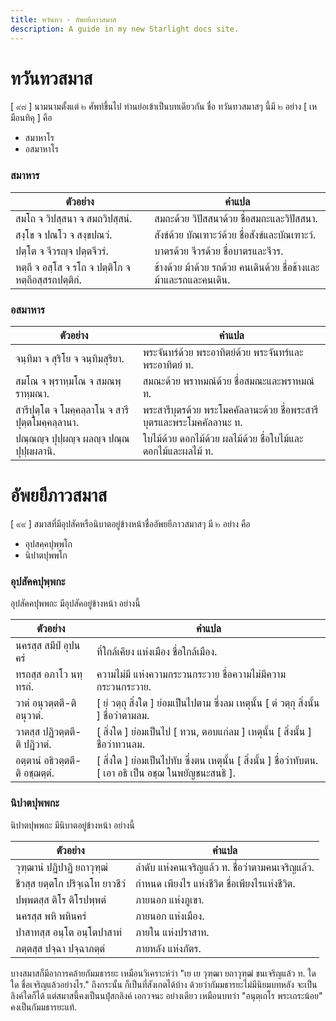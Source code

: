```yaml
---
title: ทวันทว - อัพยยีภาวสมาส
description: A guide in my new Starlight docs site.
---
```



# ทวันทวสมาส

[ ๙๘ ] นามนามตั้งแต่ ๒ ศัพท์ขึ้นไป ท่านย่อเข้าเป็นบทเดียวกัน ชื่อ ทวันทวสมาสๆ นี้มี ๒ อย่าง [ เหมือนทิคุ ] คือ

- สมาหาโร
- อสมาหาโร

### สมาหาร

| ตัวอย่าง                                            | คำแปล                                                            |
| --------------------------------------------------- | ---------------------------------------------------------------- |
| สมโถ จ วิปสฺสนา จ สมถวิปสฺสนํ.                      | สมถะด้วย วิปัสสนาด้วย ชื่อสมถะและวิปัสสนา.                       |
| สงฺโข จ ปณโว จ สงฺขปณวํ.                            | สังข์ด้วย บัณเฑาะว์ด้วย ชื่อสังข์และบัณเฑาะว์.                   |
| ปตฺโต จ จีวรญฺจ ปตฺตจีวรํ.                          | บาตรด้วย จีวรด้วย ชื่อบาตรและจีวร.                               |
| หตฺถี จ อสฺโส จ รโถ จ ปตฺติโก จ หตฺถีอสฺสรถปตฺติกํ. | ช้างด้วย ม้าด้วย รถด้วย คนเดินด้วย ชื่อช้างและม้าและรถและคนเดิน. |

### อสมาหาร

| ตัวอย่าง                                         | คำแปล                                                                |
| ------------------------------------------------ | -------------------------------------------------------------------- |
| จนฺทิมา จ สุริโย จ จนฺทิมสุริยา.                 | พระจันทร์ด้วย พระอาทิตย์ด้วย พระจันทร์และพระอาทิตย์ ท.               |
| สมโณ จ พฺราหฺมโณ จ สมณพฺราหฺมณา.                 | สมณะด้วย พราหมณ์ด้วย ชื่อสมณะและพราหมณ์ ท.                           |
| สารีปุตฺโต จ โมคฺคลฺลาโน จ สารีปุตฺตโมคฺคลฺลานา. | พระสารีบุตรด้วย พระโมคคัลลานะด้วย ชื่อพระสารีบุตรและพระโมคคัลลานะ ท. |
| ปณฺณญฺจ ปุปฺผญฺจ ผลญฺจ ปณฺณปุปฺผผลานิ.           | ใบไม้ด้วย ดอกไม้ด้วย ผลไม้ด้วย ชื่อใบไม้และดอกไม้และผลไม้ ท.         |

<AlertDemo
  title="ข้อควรจำ!"
  description="ทวันทวสมาสนี้แปลกกันกับวิเสสโนภยบทกัมมธารยะ อย่างนี้:
  วิเสสโนภยบทเป็นบทวิเสสนะทั้ง ๒ บท ทวันทวสมาสเป็นบทประธานทั้งสิ้น"
/>

# อัพยยีภาวสมาส

[ ๙๙ ] สมาสที่มีอุปสัคหรือนิบาตอยู่ข้างหน้าชื่ออัพยยีภาวสมาสๆ มี ๒ อย่าง คือ

- อุปสคฺคปุพฺพโก
- นิปาตปุพพโก

### อุปสัคคปุพฺพกะ

อุปสัคคปุพพกะ มีอุปสัคอยู่ข้างหน้า อย่างนี้

| ตัวอย่าง                       | คำแปล                                                                                                    |
| ------------------------------ | -------------------------------------------------------------------------------------------------------- |
| นครสฺส สมีปํ อุปนครํ           | ที่ใกล้เคียง แห่งเมือง ชื่อใกล้เมือง.                                                                    |
| ทรถสฺส อภาโว นทฺทรถํ.          | ความไม่มี แห่งความกระวนกระวาย ชื่อความไม่มีความกระวนกระวาย.                                              |
| วาตํ อนุวตฺตตี-ติ อนุวาตํ.     | [ ยํ วตฺถุ สิ่งใด ] ย่อมเป็นไปตาม ซึ่งลม เหตุนั้น [ ตํ วตฺถุ สิ่งนั้น ] ชื่อว่าตามลม.                    |
| วาตสฺส ปฏิวตฺตตี-ติ ปฏิวาตํ.   | [ สิ่งใด ] ย่อมเป็นไป [ ทวน, ตอบแก่ลม ] เหตุนั้น [ สิ่งนั้น ] ชื่อว่าทวนลม.                              |
| อตฺตานํ อธิวตฺตตี-ติ อชฺฌตฺตํ. | [ สิ่งใด ] ย่อมเป็นไปทับ ซึ่งตน เหตุนั้น [ สิ่งนั้น ] ชื่อว่าทับตน. [ เอา อธิ เป็น อชฺฌ ในพยัญชนะสนธิ ]. |

### นิปาตปุพพกะ

นิปาตปุพพกะ มีนิบาตอยู่ข้างหน้า อย่างนี้

| ตัวอย่าง                        | คำแปล                                           |
| ------------------------------- | ----------------------------------------------- |
| วุฑฺฒานํ ปฏิปาฏิ ยถาวุฑฺฒํ      | ลำดับ แห่งคนเจริญแล้ว ท. ชื่อว่าตามคนเจริญแล้ว. |
| ชีวสฺส ยตฺตโก ปริจฺเฉโท ยาวชีวํ | กำหนด เพียงไร แห่งชีวิต ชื่อเพียงไรแห่งชีวิต.   |
| ปพฺพตสฺส ติโร ติโรปพฺพตํ        | ภายนอก แห่งภูเขา.                               |
| นครสฺส พหิ พหินครํ              | ภายนอก แห่งเมือง.                               |
| ปาสาทสฺส อนฺโต อนฺโตปาสาทํ      | ภายใน แห่งปราสาท.                               |
| ภตฺตสฺส ปจฺฉา ปจฺฉาภตฺตํ        | ภายหลัง แห่งภัตร.                               |

<AlertDemo
  title="ข้อควรจำ!"
  description="สมาสนี้กับตัปปุริสสมาสต่างกันดังนี้ ตัปปุริสสมาสมีบทหลังเป็นประธาน
  ไม่ได้นิยมลิงค์และวจนะ สมาสนี้มีบทหน้าเป็นประธาน
  และเป็นอุปสัคและนิบาตบทหลังเป็นนปุํสกลิงค์เอกวจนะ."
/>

บางสมาสก็มีอาการคล้ายกัมมธารยะ เหมือนวิเคราะห์ว่า "เย เย วุฑฺฒา ยถาวุฑฺฒํ ชนเจริญแล้ว ท. ใด ใด ชื่อเจริญแล้วอย่างไร."
ถึงกระนั้น ก็เป็นที่สังเกตได้บ้าง ด้วยว่ากัมมธารยะไม่มีนิยมบทหลัง จะเป็นลิงค์ใดก็ได้
แต่สมาสนี้คงเป็นนปุํสกลิงค์ เอกวจนะ อย่างเดียว เหมือนบทว่า "อนุตฺเถโร พระเถระน้อย" คงเป็นกัมมธารยะแท้.
